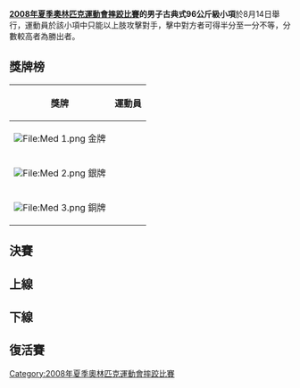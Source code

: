 {{2008年夏季奧林匹克運動會摔跤比賽}}

'''[[2008年夏季奧林匹克運動會摔跤比賽|2008年夏季奧林匹克運動會摔跤比賽]]的男子古典式96公斤級小項'''於8月14日舉行，運動員於該小項中只能以上肢攻擊對手，擊中對方者可得半分至一分不等，分數較高者為勝出者。


== 獎牌榜 ==
{| class="wikitable"
|- bgcolor="#efefef"
!align="center"|'''獎牌'''
!align="center"|'''運動員'''
|-
| bgcolor="gold" | [[File:Med_1.png|File:Med 1.png]] 金牌
| {{flagIOCathlete|[[阿斯兰别克·胡什托夫|阿斯兰别克·-{zh-hans:胡什托夫;zh-hant:庫什托夫}-]]|RUS|2008年夏季}}
|-
| bgcolor="silver" | [[File:Med_2.png|File:Med 2.png]] 銀牌
| {{flagIOCathlete|[[米尔科·恩利希|米尔科·-{zh-hans:恩利希;zh-hant:恩利契}-]]|GER|2008年夏季}}
|-
| bgcolor="cc9966" | [[File:Med_3.png|File:Med 3.png]] 銅牌
| {{flagIOCathlete|[[亚当·惠勒|亚当·-{zh-hans:惠勒;zh-hant:惠勒}-]]|USA|2008年夏季}}<br />{{flagIOCathlete|[[阿塞特·曼别托夫|阿塞特·-{zh-hans曼别托夫;zh-hant:曼畢托夫}-]]|KAZ|2008年夏季}}
|}

== 決賽 ==
{{2TeamBracket-Tennis3NoSeeds
| RD1=決賽
|team-width =200
| RD1-team1={{flagIOCathlete|[[米尔科·恩利希|米尔科·恩利希]]|GER|2008年夏季}}
| RD1-score1-1=0
| RD1-score1-2=0
| RD1-score1-3= 
| RD1-team2='''{{flagIOCathlete|[[阿斯兰别克·胡什托夫|阿斯兰别克·胡什托夫]]|RUS|2008年夏季}}'''
| RD1-score2-1='''6
| RD1-score2-2='''3
| RD1-score2-3= 
}}

== 上線 ==
{{16TeamBracket-Compact-Wrestling
| RD1=32強
| RD2=16強
| RD3=8強
| RD4=4強

| team-width=185
| score-width=20

| RD2-team01={{flagIOCathlete|[[韩兑荣|韩兑荣]]|KOR|2008年夏季}}
| RD2-score01-1=1
| RD2-score01-2=2
| RD2-score01-3= 
| RD2-team02='''{{flagIOCathlete|[[米尔科·恩利希|米尔科·恩利希]]|GER|2008年夏季}}'''
| RD2-score02-1='''2
| RD2-score02-2='''2
| RD2-score02-3= 

| RD2-team03= '''{{flagIOCathlete|[[埃利斯·古里|埃利斯·古里]]|ALB|2008年夏季}}'''
| RD2-score03-1=2
| RD2-score03-2='''2'''
| RD2-score03-3='''1'''
| RD2-team04={{flagIOCathlete|[[卡拉姆·易卜拉欣|卡拉姆·易卜拉欣]]|EGY|2008年夏季}}
| RD2-score04-1='''4'''
| RD2-score04-2=1
| RD2-score04-3=1

| RD2-team05={{flagIOCathlete|[[洛约什·维拉格|洛约什·维拉格]]|HUN|2008年夏季}}
| RD2-score05-1='''1'''
| RD2-score05-2=1
| RD2-score05-3=1
| RD2-team06= '''{{flagIOCathlete|[[亚当·惠勒|亚当·惠勒]]|USA|2008年夏季}}'''
| RD2-score06-1=1
| RD2-score06-2='''1'''
| RD2-score06-3='''1'''

| RD2-team07={{flagIOCathlete|[[萨米尔·布格拉|萨米尔·布格拉]]|ALG|2008年夏季}}
| RD2-score07-1=0
| RD2-score07-2=0
| RD2-score07-3= 
| RD2-team08='''{{flagIOCathlete|[[姜華琛|姜華琛]]|CHN|2008年夏季}}'''
| RD2-score08-1='''5
| RD2-score08-2='''3
| RD2-score08-3= 

| RD3-team01='''{{flagIOCathlete|[[米尔科·恩利希|米尔科·恩利希]]|GER|2008年夏季}}'''
| RD3-score01-1=1
| RD3-score01-2='''6'''
| RD3-score01-3='''1'''
| RD3-team02={{flagIOCathlete|[[埃利斯·古里|埃利斯·古里]]|ALB|2008年夏季}}
| RD3-score02-1='''1'''
| RD3-score02-2=0
| RD3-score02-3=1

| RD3-team03='''{{flagIOCathlete|[[亚当·惠勒|亚当·惠勒]]|USA|2008年夏季}}'''
| RD3-score03-1=0
| RD3-score03-2='''4
| RD3-score03-3='''1
| RD3-team04={{flagIOCathlete|[[姜華琛|姜華琛]]|CHN|2008年夏季}}
| RD3-score04-1='''7
| RD3-score04-2=2
| RD3-score04-3=1

| RD4-team01='''{{flagIOCathlete|[[米尔科·恩利希|米尔科·恩利希]]|GER|2008年夏季}}'''
| RD4-score01-1='''2
| RD4-score01-2='''2
| RD4-score01-3= 
| RD4-team02={{flagIOCathlete|[[亚当·惠勒|亚当·惠勒]]|USA|2008年夏季}}
| RD4-score02-1=1
| RD4-score02-2=1
| RD4-score02-3= 
}}

== 下線 ==
{{16TeamBracket-Compact-Wrestling
| RD1=32強
| RD2=16強
| RD3=8強
| RD4=4強

| team-width=185
| score-width=20

| RD1-team09='''{{flagIOCathlete|[[达伊戈罗·蒂蒙奇尼|达伊戈罗·蒂蒙奇尼]]|ITA|2008年夏季}}
| RD1-score09-1='''2
| RD1-score09-2='''5
| RD1-score09-3= 
| RD1-team10={{flagIOCathlete|[[加藤贤三|加藤贤三]]|JPN|2008年夏季}} 
| RD1-score10-1=0
| RD1-score10-2=0
| RD1-score10-3= 

| RD1-team11={{flagIOCathlete|[[阿塞特·曼别托夫|阿塞特·曼别托夫]]|KAZ|2008年夏季}}
| RD1-score11-1=0
| RD1-score11-2=0
| RD1-score11-3= 
| RD1-team12='''{{flagIOCathlete|[[阿斯兰别克·胡什托夫|阿斯兰别克·胡什托夫]]|RUS|2008年夏季}}'''
| RD1-score12-1='''5
| RD1-score12-2='''5
| RD1-score12-3= 

| RD1-team13={{flagIOCathlete|[[卡西姆_·礼萨伊|卡西姆 ·礼萨伊]]|IRI|2008年夏季}}
| RD1-score13-1=1
| RD1-score13-2='''2'''
| RD1-score13-3=1
| RD1-team14='''{{flagIOCathlete|[[明道加斯·叶泽尔斯基斯|明道加斯·叶泽尔斯基斯]]|LTU|2008年夏季}}'''
| RD1-score14-1='''1'''
| RD1-score14-2=1
| RD1-score14-3='''1'''

| RD1-team15={{flagIOCathlete|[[奥列格·克里约卡|奥列格·克里约卡]]|UKR|2008年夏季}}
| RD1-score15-1=2
| RD1-score15-2='''2'''
| RD1-score15-3=1
| RD1-team16='''{{flagIOCathlete|[[穆罕默德·奥扎尔|穆罕默德·奥扎尔]]|TUR|2008年夏季}}'''
| RD1-score16-1='''4'''
| RD1-score16-2=1
| RD1-score16-3='''1'''

| RD2-team01='''{{flagIOCathlete|[[拉马兹·诺扎泽|拉马兹·诺扎泽]]|GEO|2008年夏季}}'''
| RD2-score01-1='''1'''
| RD2-score01-2='''2'''
| RD2-score01-3= 
| RD2-team02={{flagIOCathlete|[[塞奥佐罗斯·图努西季斯|塞奥佐罗斯·图努西季斯]]|GRE|2008年夏季}}
| RD2-score02-1=1
| RD2-score02-2=2
| RD2-score02-3= 

| RD2-team03='''{{flagIOCathlete|[[马雷克·什韦茨|马雷克·什韦茨]]|CZE|2008年夏季}}'''
| RD2-score03-1='''4
| RD2-score03-2=1
| RD2-score03-3='''1
| RD2-team04={{flagIOCathlete|[[卡洛扬_·迪恩切夫|卡洛扬 ·迪恩切夫]]|BUL|2008年夏季}}
| RD2-score04-1=1
| RD2-score04-2='''3
| RD2-score04-3=1
| RD2-team05={{flagIOCathlete|[[达伊戈罗·蒂蒙奇尼|达伊戈罗·蒂蒙奇尼]]|ITA|2008年夏季}}
| RD2-score05-1=0
| RD2-score05-2=0
| RD2-score05-3= 
| RD2-team06='''{{flagIOCathlete|[[阿斯兰别克·胡什托夫|阿斯兰别克·胡什托夫]]|RUS|2008年夏季}}'''
| RD2-score06-1='''4
| RD2-score06-2='''4
| RD2-score06-3= 

| RD2-team07='''{{flagIOCathlete|[[明道加斯·叶泽尔斯基斯|明道加斯·叶泽尔斯基斯]]|LTU|2008年夏季}}'''
| RD2-score07-1=2
| RD2-score07-2='''2'''
| RD2-score07-3='''3'''
| RD2-team08={{flagIOCathlete|[[穆罕默德·奥扎尔|穆罕默德·奥扎尔]]|TUR|2008年夏季}}
| RD2-score08-1='''2'''
| RD2-score08-2=1
| RD2-score08-3=1

| RD3-team01={{flagIOCathlete|[[拉马兹·诺扎泽|拉马兹·诺扎泽]]|GEO|2008年夏季}}
| RD3-score01-1=1
| RD3-score01-2='''1
| RD3-score01-3=1
| RD3-team02='''{{flagIOCathlete|[[马雷克·什韦茨|马雷克·什韦茨]]|CZE|2008年夏季}}'''
| RD3-score02-1='''1
| RD3-score02-2=1
| RD3-score02-3='''2

| RD3-team03='''{{flagIOCathlete|[[阿斯兰别克·胡什托夫|阿斯兰别克·胡什托夫]]|RUS|2008年夏季}}'''
| RD3-score03-1='''4
| RD3-score03-2='''5
| RD3-score03-3= 
| RD3-team04={{flagIOCathlete|[[明道加斯·叶泽尔斯基斯|明道加斯·叶泽尔斯基斯]]|LTU|2008年夏季}}
| RD3-score04-1=0
| RD3-score04-2=0
| RD3-score04-3= 

| RD4-team01={{flagIOCathlete|[[马雷克·什韦茨|马雷克·什韦茨]]|CZE|2008年夏季}}
| RD4-score01-1= 
| RD4-score01-2= 
| RD4-score01-3= 
| RD4-team02='''{{flagIOCathlete|[[阿斯兰别克·胡什托夫|阿斯兰别克·胡什托夫]]|RUS|2008年夏季}}'''
| RD4-score02-1='''F
| RD4-score02-2= 
| RD4-score02-3= 
}}

== 復活賽 ==
{{8TeamBracket-Compact-NoSeeds-Byes
| RD1=首圈
| RD2=次圈
| RD3=銅牌賽

| team-width=185
| score-width=30

| RD1-team07={{flagIOCathlete|[[韩兑荣|韩兑荣]]|KOR|2008年夏季}}
| RD1-score07= 
| RD1-team08=BYE
| RD1-score08= 

| RD2-team03={{flagIOCathlete|[[埃利斯·古里|埃利斯·古里]]|ALB|2008年夏季}}
| RD2-score03=1 '''1''' 1
| RD2-team04='''{{flagIOCathlete|[[韩兑荣|韩兑荣]]|KOR|2008年夏季}}'''
| RD2-score04='''1''' 1 '''3'''

| RD3-team01={{flagIOCathlete|[[亚当·惠勒|亚当·惠勒]]|USA|2008年夏季}}
| RD3-score01='''2''' '''4'''
| RD3-team02={{flagIOCathlete|[[韩兑荣|韩兑荣]]|KOR|2008年夏季}}
| RD3-score02=1 1

}}
{{8TeamBracket-Compact-NoSeeds-Byes
| RD1=首圈
| RD2=次圈
| RD3=銅牌賽

| team-width=185
| score-width=30

| RD1-team07='''{{flagIOCathlete|[[阿塞特·曼别托夫|阿塞特·曼别托夫]] |KAZ|2008年夏季}}'''
| RD1-score07='''2''' '''2'''
| RD1-team08={{flagIOCathlete|[[达伊戈罗·蒂蒙奇尼|达伊戈罗·蒂蒙奇尼]]|ITA|2008年夏季}}
| RD1-score08=1 0

| RD2-team03={{flagIOCathlete|[[明道加斯·叶泽尔斯基斯|明道加斯·叶泽尔斯基斯]]|LTU|2008年夏季}}
| RD2-score03='''2''' 1 1
| RD2-team04={{flagIOCathlete|[[阿塞特·曼别托夫|阿塞特·曼别托夫]]|KAZ|2008年夏季}}
| RD2-score04=1 '''1''' '''3'''


| RD3-team01={{flagIOCathlete|[[马雷克·什韦茨|马雷克·什韦茨]]|CZE|2008年夏季}}
| RD3-score01=1 0
| RD3-team02='''{{flagIOCathlete|[[阿塞特·曼别托夫|阿塞特·曼别托夫]]|KAZ|2008年夏季}}'''
| RD3-score02='''1''' '''6'''

}}

[[Category:2008年夏季奧林匹克運動會摔跤比賽|Category:2008年夏季奧林匹克運動會摔跤比賽]]